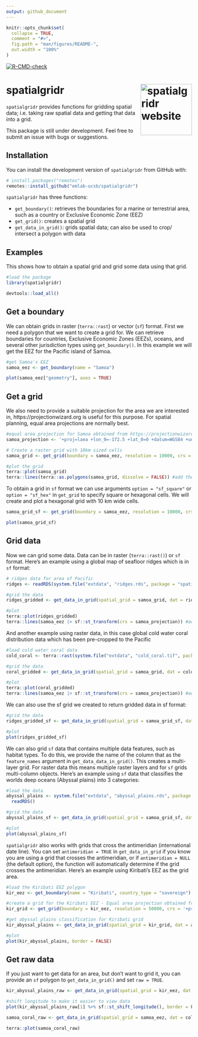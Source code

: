 ```yaml
---
output: github_document
---
```


<!-- README.md is generated from README.Rmd. Please edit that file -->

```r
knitr::opts_chunk$set(
  collapse = TRUE,
  comment = "#>",
  fig.path = "man/figures/README-",
  out.width = "100%"
)
```

<!-- badges: start -->
[![R-CMD-check](https://github.com/emlab-ucsb/spatialgridr/actions/workflows/R-CMD-check.yaml/badge.svg)](https://github.com/emlab-ucsb/spatialgridr/actions/workflows/R-CMD-check.yaml)
<!-- badges: end -->

# spatialgridr <a href="https://emlab-ucsb.github.io/spatialgridr/"><img src="man/figures/logo.png" align="right" height="139" alt="spatialgridr website" /></a>

`spatialgridr` provides functions for gridding spatial data; i.e. taking raw spatial data and getting that data into a grid.

This package is still under development. Feel free to submit an issue with bugs or suggestions.

## Installation

You can install the development version of `spatialgridr` from GitHub with:

``` r
# install.packages("remotes")
remotes::install_github("emlab-ucsb/spatialgridr")
```

`spatialgridr` has three functions:

* `get_boundary()`: retrieves the boundaries for a marine or terrestrial area, such as a country or Exclusive Economic Zone (EEZ)
* `get_grid()`: creates a spatial grid
* `get_data_in_grid()`: grids spatial data; can also be used to crop/ intersect a polygon with data


## Examples

This shows how to obtain a spatial grid and grid some data using that grid.

```r
#load the package
library(spatialgridr)
```

```r
devtools::load_all()
```

## Get a boundary

We can obtain grids in raster (`terra::rast`) or vector (`sf`) format. First we need a polygon that we want to create a grid for. We can retrieve boundaries for countries, Exclusive Economic Zones (EEZs), oceans, and several other jurisdiction types using `get_boundary()`. In this example we will get the EEZ for the Pacific island of Samoa. 

```r
#get Samoa's EEZ
samoa_eez <- get_boundary(name = "Samoa")

plot(samoa_eez["geometry"], axes = TRUE)
```

## Get a grid

We also need to provide a suitable projection for the area we are interested in, https://projectionwizard.org is useful for this purpose. For spatial planning, equal area projections are normally best.

```r
#equal area projection for Samoa obtained from https://projectionwizard.org
samoa_projection <- '+proj=laea +lon_0=-172.5 +lat_0=0 +datum=WGS84 +units=m +no_defs'

# Create a raster grid with 10km sized cells
samoa_grid <- get_grid(boundary = samoa_eez, resolution = 10000, crs = samoa_projection)

#plot the grid
terra::plot(samoa_grid)
terra::lines(terra::as.polygons(samoa_grid, dissolve = FALSE)) #add the outlines of each cell

```

To obtain a grid in `sf` format we can use arguments `option = "sf_square"` or `option = "sf_hex"` in `get_grid` to specify square or hexagonal cells. We will create and plot a hexagonal grid with 10 km wide cells.

```r
samoa_grid_sf <- get_grid(boundary = samoa_eez, resolution = 10000, crs = samoa_projection, output = "sf_hex")

plot(samoa_grid_sf)
```

## Grid data

Now we can grid some data. Data can be in raster (`terra::rast()`) or `sf` format. Here's an example using a global map of seafloor ridges which is in `sf` format:

```r
# ridges data for area of Pacific
ridges <- readRDS(system.file("extdata", "ridges.rds", package = "spatialgridr"))

#grid the data
ridges_gridded <- get_data_in_grid(spatial_grid = samoa_grid, dat = ridges)

#plot
terra::plot(ridges_gridded)
terra::lines(samoa_eez |> sf::st_transform(crs = samoa_projection)) #add Samoa's EEZ
```

And another example using raster data, in this case global cold water coral distribution data which has been pre-cropped to the Pacific

```r
#load cold water coral data
cold_coral <- terra::rast(system.file("extdata", "cold_coral.tif", package = "spatialgridr"))

#grid the data
coral_gridded <- get_data_in_grid(spatial_grid = samoa_grid, dat = cold_coral)

#plot
terra::plot(coral_gridded)
terra::lines(samoa_eez |> sf::st_transform(crs = samoa_projection)) #add Samoa's EEZ
```

We can also use the sf grid we created to return gridded data in sf format:

```r
#grid the data
ridges_gridded_sf <- get_data_in_grid(spatial_grid = samoa_grid_sf, dat = ridges)

#plot
plot(ridges_gridded_sf)
```

We can also grid `sf` data that contains multiple data features, such as habitat types. To do this, we provide the name of the column that as the `feature_names` argument in `get_data_data_in_grid()`. This creates a multi-layer grid. For raster data this means multiple raster layers and for `sf` grids multi-column objects. Here's an example using `sf` data that classifies the worlds deep oceans (Abyssal plains) into 3 categories: 

```r
#load the data
abyssal_plains <- system.file("extdata", "abyssal_plains.rds", package = "spatialgridr") |>
  readRDS()

#grid the data
abyssal_plains_sf <- get_data_in_grid(spatial_grid = samoa_grid_sf, dat = abyssal_plains, feature_names = "Class")

#plot
plot(abyssal_plains_sf)
```

`spatialgridr` also works with grids that cross the antimeridian (international date line). You can set `antimeridian = TRUE` in `get_data_in_grid` if you know you are using a grid that crosses the antimeridian, or if `antimeridian = NULL` (the default option), the function will automatically determine if the grid crosses the antimeridian. Here's an example using Kiribati's EEZ as the grid area.

```r
#load the Kiribati EEZ polygon
kir_eez <- get_boundary(name = "Kiribati", country_type = "sovereign")

#create a grid for the Kiribati EEZ - Equal area projection obtained from https://projectionwizard.org
kir_grid <- get_grid(boundary = kir_eez, resolution = 50000, crs = '+proj=laea +lon_0=-159.609375 +lat_0=0 +datum=WGS84 +units=m +no_defs', output = "sf_square")

#get abyssal plains classification for Kiribati grid
kir_abyssal_plains <- get_data_in_grid(spatial_grid = kir_grid, dat = abyssal_plains, feature_names = "Class")

#plot
plot(kir_abyssal_plains, border = FALSE)
```

## Get raw data

If you just want to get data for an area, but don't want to grid it, you can provide an `sf` polygon to `get_data_in_grid()` and set `raw = TRUE`.

```r
kir_abyssal_plains_raw <- get_data_in_grid(spatial_grid = kir_eez, dat = abyssal_plains, raw = TRUE)

#shift longitude to make it easier to view data
plot(kir_abyssal_plains_raw[1] %>% sf::st_shift_longitude(), border = FALSE)
```

```r
samoa_coral_raw <- get_data_in_grid(spatial_grid = samoa_eez, dat = cold_coral, raw = TRUE)

terra::plot(samoa_coral_raw)
```

